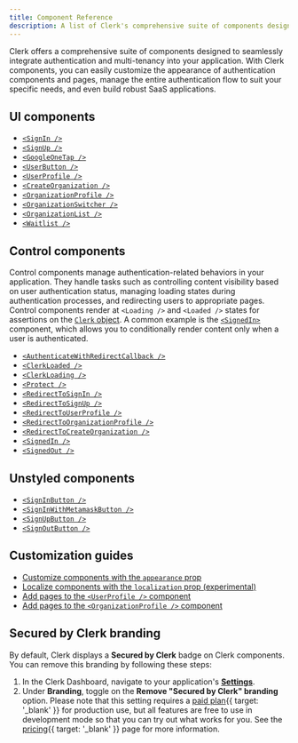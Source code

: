 ```yaml
---
title: Component Reference
description: A list of Clerk's comprehensive suite of components designed to seamlessly integrate authentication and multi-tenancy into your application.
---
```


Clerk offers a comprehensive suite of components designed to seamlessly integrate authentication and multi-tenancy into your application. With Clerk components, you can easily customize the appearance of authentication components and pages, manage the entire authentication flow to suit your specific needs, and even build robust SaaS applications.

## UI components

- [`<SignIn />`](/docs/reference/general/components/authentication/sign-in)
- [`<SignUp />`](/docs/reference/general/components/authentication/sign-up)
- [`<GoogleOneTap />`](/docs/reference/general/components/authentication/google-one-tap)
- [`<UserButton />`](/docs/reference/general/components/user/user-button)
- [`<UserProfile />`](/docs/reference/general/components/user/user-profile)
- [`<CreateOrganization />`](/docs/reference/general/components/organization/create-organization)
- [`<OrganizationProfile />`](/docs/reference/general/components/organization/organization-profile)
- [`<OrganizationSwitcher />`](/docs/reference/general/components/organization/organization-switcher)
- [`<OrganizationList />`](/docs/reference/general/components/organization/organization-list)
- [`<Waitlist />`](/docs/reference/general/components/authentication/waitlist)

## Control components

Control components manage authentication-related behaviors in your application. They handle tasks such as controlling content visibility based on user authentication status, managing loading states during authentication processes, and redirecting users to appropriate pages. Control components render at `<Loading />` and `<Loaded />` states for assertions on the [`Clerk` object](/docs/references/javascript/clerk). A common example is the [`<SignedIn>`](/docs/reference/general/components/control/signed-in) component, which allows you to conditionally render content only when a user is authenticated.

- [`<AuthenticateWithRedirectCallback />`](/docs/reference/general/components/control/authenticate-with-redirect-callback)
- [`<ClerkLoaded />`](/docs/reference/general/components/control/clerk-loaded)
- [`<ClerkLoading />`](/docs/reference/general/components/control/clerk-loading)
- [`<Protect />`](/docs/reference/general/components/control/protect)
- [`<RedirectToSignIn />`](/docs/reference/general/components/control/redirect-to-sign-in)
- [`<RedirectToSignUp />`](/docs/reference/general/components/control/redirect-to-sign-up)
- [`<RedirectToUserProfile />`](/docs/reference/general/components/control/redirect-to-user-profile)
- [`<RedirectToOrganizationProfile />`](/docs/reference/general/components/control/redirect-to-organization-profile)
- [`<RedirectToCreateOrganization />`](/docs/reference/general/components/control/redirect-to-create-organization)
- [`<SignedIn />`](/docs/reference/general/components/control/signed-in)
- [`<SignedOut />`](/docs/reference/general/components/control/signed-out)

## Unstyled components

- [`<SignInButton />`](/docs/reference/general/components/unstyled/sign-in-button)
- [`<SignInWithMetamaskButton />`](/docs/reference/general/components/unstyled/sign-in-with-metamask)
- [`<SignUpButton />`](/docs/reference/general/components/unstyled/sign-up-button)
- [`<SignOutButton />`](/docs/reference/general/components/unstyled/sign-out-button)

## Customization guides

- [Customize components with the `appearance` prop](/docs/guides/customizing-clerk/appearance-prop/overview)
- [Localize components with the `localization` prop (experimental)](/docs/guides/customizing-clerk/localization)
- [Add pages to the `<UserProfile />` component](/docs/guides/customizing-clerk/adding-items/user-profile)
- [Add pages to the `<OrganizationProfile />` component](/docs/guides/customizing-clerk/adding-items/organization-profile)

## Secured by Clerk branding

By default, Clerk displays a **Secured by Clerk** badge on Clerk components. You can remove this branding by following these steps:

1. In the Clerk Dashboard, navigate to your application's [**Settings**](https://dashboard.clerk.com/last-active?path=settings).
1. Under **Branding**, toggle on the **Remove "Secured by Clerk" branding** option. Please note that this setting requires a [paid plan](/pricing){{ target: '_blank' }} for production use, but all features are free to use in development mode so that you can try out what works for you. See the [pricing](/pricing){{ target: '_blank' }} page for more information.

<Include src="_partials/help" />
